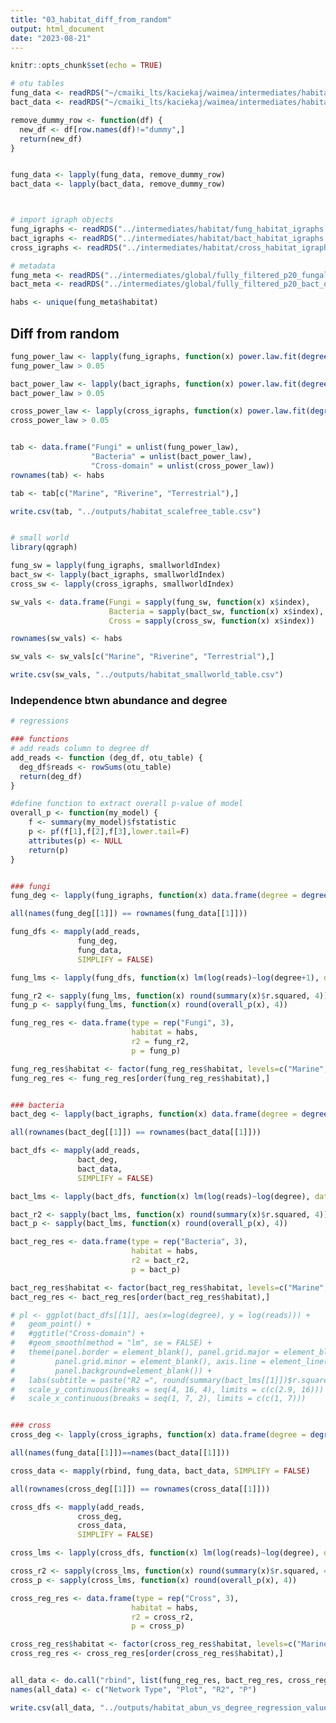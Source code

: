 ```yaml
---
title: "03_habitat_diff_from_random"
output: html_document
date: "2023-08-21"
---
```


```r
knitr::opts_chunk$set(echo = TRUE)
```

```r
# otu tables
fung_data <- readRDS("~/cmaiki_lts/kaciekaj/waimea/intermediates/habitat/fung_downsampled_otu_tables_by_hab.rds")
bact_data <- readRDS("~/cmaiki_lts/kaciekaj/waimea/intermediates/habitat/bact_downsampled_otu_tables_by_hab.rds")

remove_dummy_row <- function(df) {
  new_df <- df[row.names(df)!="dummy",]
  return(new_df)
}


fung_data <- lapply(fung_data, remove_dummy_row)
bact_data <- lapply(bact_data, remove_dummy_row)



# import igraph objects
fung_igraphs <- readRDS("../intermediates/habitat/fung_habitat_igraphs.rds")
bact_igraphs <- readRDS("../intermediates/habitat/bact_habitat_igraphs.rds")
cross_igraphs <- readRDS("../intermediates/habitat/cross_habitat_igraphs.rds")

# metadata
fung_meta <- readRDS("../intermediates/global/fully_filtered_p20_fungal_otu_metadata_matched_up.rds")
bact_meta <- readRDS("../intermediates/global/fully_filtered_p20_bact_otu_metadata_matched_up.rds")

habs <- unique(fung_meta$habitat)
```

## Diff from random

```r
fung_power_law <- lapply(fung_igraphs, function(x) power.law.fit(degree(x))$KS.p)
fung_power_law > 0.05

bact_power_law <- lapply(bact_igraphs, function(x) power.law.fit(degree(x))$KS.p)
bact_power_law > 0.05

cross_power_law <- lapply(cross_igraphs, function(x) power.law.fit(degree(x))$KS.p)
cross_power_law > 0.05


tab <- data.frame("Fungi" = unlist(fung_power_law),
                  "Bacteria" = unlist(bact_power_law),
                  "Cross-domain" = unlist(cross_power_law))
rownames(tab) <- habs

tab <- tab[c("Marine", "Riverine", "Terrestrial"),]

write.csv(tab, "../outputs/habitat_scalefree_table.csv")


# small world
library(qgraph)

fung_sw = lapply(fung_igraphs, smallworldIndex)
bact_sw <- lapply(bact_igraphs, smallworldIndex)
cross_sw <- lapply(cross_igraphs, smallworldIndex)

sw_vals <- data.frame(Fungi = sapply(fung_sw, function(x) x$index),
                      Bacteria = sapply(bact_sw, function(x) x$index),
                      Cross = sapply(cross_sw, function(x) x$index))

rownames(sw_vals) <- habs

sw_vals <- sw_vals[c("Marine", "Riverine", "Terrestrial"),]

write.csv(sw_vals, "../outputs/habitat_smallworld_table.csv")

```


### Independence btwn abundance and degree
```r
# regressions

### functions
# add reads column to degree df
add_reads <- function (deg_df, otu_table) {
  deg_df$reads <- rowSums(otu_table)
  return(deg_df)
}

#define function to extract overall p-value of model
overall_p <- function(my_model) {
    f <- summary(my_model)$fstatistic
    p <- pf(f[1],f[2],f[3],lower.tail=F)
    attributes(p) <- NULL
    return(p)
}


### fungi
fung_deg <- lapply(fung_igraphs, function(x) data.frame(degree = degree(x)))

all(names(fung_deg[[1]]) == rownames(fung_data[[1]]))

fung_dfs <- mapply(add_reads,
               fung_deg,
               fung_data,
               SIMPLIFY = FALSE)

fung_lms <- lapply(fung_dfs, function(x) lm(log(reads)~log(degree+1), data = x))

fung_r2 <- sapply(fung_lms, function(x) round(summary(x)$r.squared, 4))
fung_p <- sapply(fung_lms, function(x) round(overall_p(x), 4))

fung_reg_res <- data.frame(type = rep("Fungi", 3),
                           habitat = habs,
                           r2 = fung_r2,
                           p = fung_p)

fung_reg_res$habitat <- factor(fung_reg_res$habitat, levels=c("Marine", "Terrestrial", "Riverine"))
fung_reg_res <- fung_reg_res[order(fung_reg_res$habitat),]


### bacteria
bact_deg <- lapply(bact_igraphs, function(x) data.frame(degree = degree(x)))

all(rownames(bact_deg[[1]]) == rownames(bact_data[[1]]))

bact_dfs <- mapply(add_reads,
               bact_deg,
               bact_data,
               SIMPLIFY = FALSE)

bact_lms <- lapply(bact_dfs, function(x) lm(log(reads)~log(degree), data = x))

bact_r2 <- sapply(bact_lms, function(x) round(summary(x)$r.squared, 4))
bact_p <- sapply(bact_lms, function(x) round(overall_p(x), 4))

bact_reg_res <- data.frame(type = rep("Bacteria", 3),
                           habitat = habs,
                           r2 = bact_r2,
                           p = bact_p)

bact_reg_res$habitat <- factor(bact_reg_res$habitat, levels=c("Marine", "Terrestrial", "Riverine"))
bact_reg_res <- bact_reg_res[order(bact_reg_res$habitat),]

# pl <- ggplot(bact_dfs[[1]], aes(x=log(degree), y = log(reads))) +
#   geom_point() +
#   #ggtitle("Cross-domain") +
#   #geom_smooth(method = "lm", se = FALSE) +
#   theme(panel.border = element_blank(), panel.grid.major = element_blank(),
#         panel.grid.minor = element_blank(), axis.line = element_line(colour = "black"),
#         panel.background=element_blank()) +
#   labs(subtitle = paste("R2 =", round(summary(bact_lms[[1]])$r.squared, 3), ";", "P < 0.001")) +
#   scale_y_continuous(breaks = seq(4, 16, 4), limits = c(c(2.9, 16))) +
#   scale_x_continuous(breaks = seq(1, 7, 2), limits = c(c(1, 7)))


### cross
cross_deg <- lapply(cross_igraphs, function(x) data.frame(degree = degree(x)))

all(names(fung_data[[1]])==names(bact_data[[1]]))

cross_data <- mapply(rbind, fung_data, bact_data, SIMPLIFY = FALSE)

all(rownames(cross_deg[[1]]) == rownames(cross_data[[1]]))

cross_dfs <- mapply(add_reads,
               cross_deg,
               cross_data,
               SIMPLIFY = FALSE)

cross_lms <- lapply(cross_dfs, function(x) lm(log(reads)~log(degree), data = x))

cross_r2 <- sapply(cross_lms, function(x) round(summary(x)$r.squared, 4))
cross_p <- sapply(cross_lms, function(x) round(overall_p(x), 4))

cross_reg_res <- data.frame(type = rep("Cross", 3),
                           habitat = habs,
                           r2 = cross_r2,
                           p = cross_p)

cross_reg_res$habitat <- factor(cross_reg_res$habitat, levels=c("Marine", "Terrestrial", "Riverine"))
cross_reg_res <- cross_reg_res[order(cross_reg_res$habitat),]


all_data <- do.call("rbind", list(fung_reg_res, bact_reg_res, cross_reg_res))
names(all_data) <- c("Network Type", "Plot", "R2", "P")

write.csv(all_data, "../outputs/habitat_abun_vs_degree_regression_values.csv")

```









